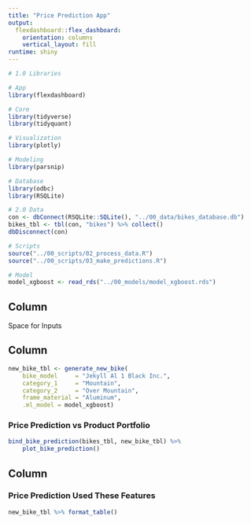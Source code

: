 ```yaml
---
title: "Price Prediction App"
output: 
  flexdashboard::flex_dashboard:
    orientation: columns
    vertical_layout: fill
runtime: shiny
---
```


```r

# 1.0 Libraries

# App
library(flexdashboard)

# Core
library(tidyverse)
library(tidyquant)

# Visualization
library(plotly)

# Modeling
library(parsnip)

# Database
library(odbc)
library(RSQLite)

# 2.0 Data
con <- dbConnect(RSQLite::SQLite(), "../00_data/bikes_database.db")
bikes_tbl <- tbl(con, "bikes") %>% collect()
dbDisconnect(con)

# Scripts
source("../00_scripts/02_process_data.R")
source("../00_scripts/03_make_predictions.R")

# Model
model_xgboost <- read_rds("../00_models/model_xgboost.rds")
```


Column {.sidebar}
-----------------------------------------------------------------------

Space for Inputs

Column {data-width=650}
-----------------------------------------------------------------------

```r
new_bike_tbl <- generate_new_bike(
    bike_model     = "Jekyll Al 1 Black Inc.",
    category_1     = "Mountain",
    category_2     = "Over Mountain",
    frame_material = "Aluminum",
    .ml_model = model_xgboost)
```


### Price Prediction vs Product Portfolio

```r
bind_bike_prediction(bikes_tbl, new_bike_tbl) %>% 
    plot_bike_prediction()
```


Column {data-width=350}
-----------------------------------------------------------------------

### Price Prediction Used These Features

```r
new_bike_tbl %>% format_table()
```

